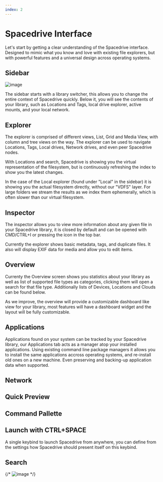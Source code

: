 ```yaml
---
index: 2
---
```


# Spacedrive Interface

Let's start by getting a clear understanding of the Spacedrive interface. Designed to mimic what you know and love with existing file explorers, but with powerful features and a universal design across operating systems.

## Sidebar

![image](/library_switcher.webp)

The sidebar starts with a library switcher, this allows you to change the entire context of Spacedrive quickly. Below it, you will see the contents of your library, such as Locations and Tags, local drive explorer, active mounts, and your local network.

## Explorer

The explorer is comprised of different views, List, Grid and Media View, with column and tree views on the way. The explorer can be used to navigate Locations, Tags, Local drives, Network drives, and even peer Spacedrive nodes.

With Locations and search, Spacedrive is showing you the virtual representation of the filesystem, but is continuously refreshing the index to show you the latest changes.

In the case of the Local explorer (found under "Local" in the sidebar) it is showing you the actual filesystem directly, without our "VDFS" layer. For large folders we stream the results as we index them ephemerally, which is often slower than our virtual filesystem.

## Inspector

The inspector allows you to view more information about any given file in your Spacedrive library, it is closed by default and can be opened with CMD/CTRL+I or pressing the icon in the top bar.

Currently the explorer shows basic metadata, tags, and duplicate files. It also will display EXIF data for media and allow you to edit items.

## Overview

Currenty the Overview screen shows you statistics about your library as well as list of supported file types as categories, clicking them will open a search for that file type. Additionally lists of Devices, Locations and Clouds can be found below.

As we improve, the overview will provide a customizable dashboard like view for your library, most features will have a dashboard widget and the layout will be fully customizable.

## Applications

<Notice type="info" text="This feature is coming in mid May 2024" />

Applications found on your system can be tracked by your Spacedrive library, our Applications tab acts as a manager atop your installed applications. Using existing command line package managers it allows you to install the same applications accross operating systems, and re-install old ones on a new machine. Even preserving and backing-up application data when supported.

## Network

## Quick Preview

## Command Pallette

## Launch with CTRL+SPACE

<Notice type="info" text="This feature is coming in mid April 2024" />

A single keybind to launch Spacedrive from anywhere, you can define from the settings how Spacedrive should present itself on this keybind.

## Search

{/* ![image](/thumbnails.webp) */}
